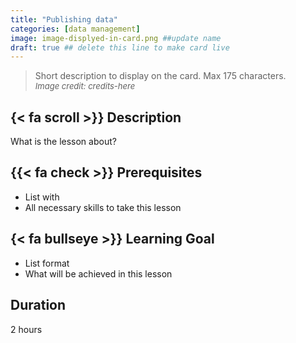 ```yaml
---
title: "Publishing data"
categories: [data management]
image: image-displyed-in-card.png ##update name
draft: true ## delete this line to make card live
---
```


> Short description to display on the card. Max 175 characters.\
<font size="2"> *Image credit: credits-here* </font>

## {< fa scroll >}} Description

What is the lesson about?

## {{< fa check >}} Prerequisites

-   List with
-   All necessary skills to take this lesson

## {< fa bullseye >}} Learning Goal

-   List format
-   What will be achieved in this lesson

## <i class="fa-regular fa-clock"></i> Duration

2 hours
